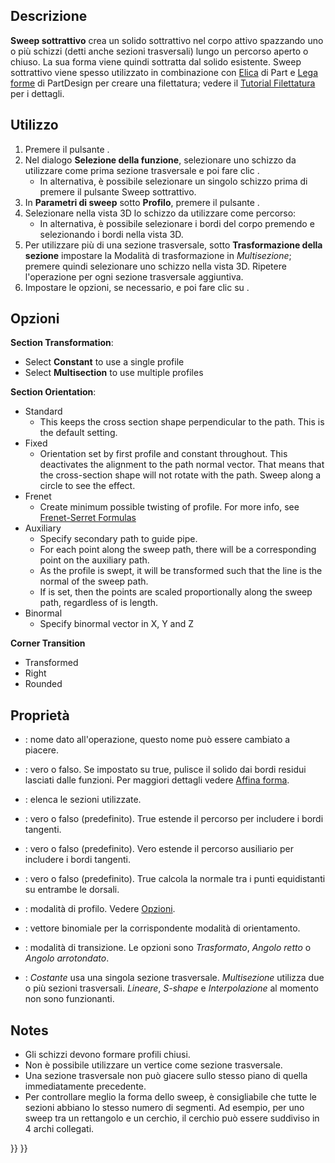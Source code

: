 <languages/>

<div class="mw-translate-fuzzy">
{{Docnav/it|[[PartDesign SubtractiveLoft/it|Loft sottrattivo]]|[[PartDesign_CompPrimitiveSubtractive/it|Crea una primitiva sottrattiva]]|[[PartDesign_Workbench/it|PartDesign]]|IconL=PartDesign SubtractiveLoft.png|IconC=Workbench_PartDesign.svg|IconR=PartDesign CompPrimitiveSubtractive.png}}
</div>

<div class="mw-translate-fuzzy">
{{GuiCommand/it|Name=PartDesign SubtractivePipe|Name/it=Sweep sottrattivo|Workbenches=[[PartDesign Workbench/it|PartDesign]]|MenuLocation=Part Design → Sweep sottrattivo|Shortcut=None|Version=0.17|SeeAlso=[[PartDesign AdditivePipe/it|Sweep additivo]], [[PartDesign SubtractiveLoft/it|Loft sottrattivo]]}}
</div>

<span id="Description"></span>
==Descrizione==

<div class="mw-translate-fuzzy">
'''Sweep sottrattivo''' crea un solido sottrattivo nel corpo attivo spazzando uno o più schizzi (detti anche sezioni trasversali) lungo un percorso aperto o chiuso. La sua forma viene quindi sottratta dal solido esistente.
Sweep sottrattivo viene spesso utilizzato in combinazione con [[Part Helix/it|Elica]] di Part e [[PartDesign ShapeBinder/it|Lega forme]] di PartDesign per creare una filettatura; vedere il [[Thread for Screw Tutorial/it|Tutorial Filettatura]] per i dettagli.
</div>

<span id="Usage"></span>
==Utilizzo==

<div class="mw-translate-fuzzy">
# Premere il pulsante {{KEY|[[Image:PartDesign SubtractivePipe.png|24px]] '''Sweep sottrattivo'''}}.
# Nel dialogo '''Selezione della funzione''', selezionare uno schizzo da utilizzare come prima sezione trasversale e poi fare clic {{KEY|OK}}.
#* In alternativa, è possibile selezionare un singolo schizzo prima di premere il pulsante Sweep sottrattivo.
# In '''Parametri di sweep''' sotto '''Profilo''', premere il pulsante {{KEY|Oggetto}}.
# Selezionare nella vista 3D lo schizzo da utilizzare come percorso:
#* In alternativa, è possibile selezionare i bordi del corpo premendo {{KEY|Aggiungi bordo}} e selezionando i bordi nella vista 3D. 
# Per utilizzare più di una sezione trasversale, sotto '''Trasformazione della sezione''' impostare la Modalità di trasformazione in ''Multisezione''; premere {{KEY|Aggiungi sezione}} quindi selezionare uno schizzo nella vista 3D. Ripetere l'operazione per ogni sezione trasversale aggiuntiva.
# Impostare le opzioni, se necessario, e poi fare clic su {{KEY|OK}}.
</div>

<span id="Options"></span>
== Opzioni ==

'''Section Transformation''': 
* Select '''Constant''' to use a single profile
* Select '''Multisection''' to use multiple profiles
'''Section Orientation''':
* Standard
** This keeps the cross section shape perpendicular to the path. This is the default setting.
* Fixed
** Orientation set by first profile and constant throughout. This deactivates the alignment to the path normal vector. That means that the cross-section shape will not rotate with the path. Sweep along a circle to see the effect.
* Frenet
** Create minimum possible twisting of profile. For more info, see [https://en.wikipedia.org/wiki/Frenet%E2%80%93Serret_formulas Frenet-Serret Formulas]
* Auxiliary
** Specify secondary path to guide pipe.
** For each point {{Emphasis|P}} along the sweep path, there will be a corresponding point {{Emphasis|Q}} on the auxiliary path.
** As the profile is swept, it will be transformed such that the {{Emphasis|PQ}} line is the normal of the sweep path.
** If {{Emphasis|Curvelinear equivalence}} is set, then the {{Emphasis|Q}} points are scaled proportionally along the sweep path, regardless of is length.
* Binormal
** Specify binormal vector in X, Y and Z
'''Corner Transition'''
* Transformed
* Right
* Rounded

<span id="Properties"></span>
== Proprietà ==

<div class="mw-translate-fuzzy">
* {{PropertyData/it|Label}}: nome dato all'operazione, questo nome può essere cambiato a piacere.
* {{PropertyData/it|Refine}}: vero o falso. Se impostato su true, pulisce il solido dai bordi residui lasciati dalle funzioni. Per maggiori dettagli vedere [[Part RefineShape/it|Affina forma]].
* {{PropertyData/it|Sections}}: elenca le sezioni utilizzate.
* {{PropertyData/it|Spine Tangent}}: vero o falso (predefinito). True estende il percorso per includere i bordi tangenti.
* {{PropertyData/it|Auxiliary Spine Tangent}}: vero o falso (predefinito). Vero estende il percorso ausiliario per includere i bordi tangenti.
* {{PropertyData/it|Auxiliary Curvelinear}}: vero o falso (predefinito). True calcola la normale tra i punti equidistanti su entrambe le dorsali.
* {{PropertyData/it|Mode}}: modalità di profilo. Vedere [[#Opzioni|Opzioni]].
* {{PropertyData/it|Binormal}}: vettore binomiale per la corrispondente modalità di orientamento.
* {{PropertyData/it|Transition}}: modalità di transizione. Le opzioni sono ''Trasformato'', ''Angolo retto'' o ''Angolo arrotondato''.
* {{PropertyData/it|Transformation}}: ''Costante'' usa una singola sezione trasversale. ''Multisezione'' utilizza due o più sezioni trasversali. ''Lineare'', ''S-shape'' e ''Interpolazione'' al momento non sono funzionanti.
</div>

==Notes==

<div class="mw-translate-fuzzy">
* Gli schizzi devono formare profili chiusi.
* Non è possibile utilizzare un vertice come sezione trasversale.
* Una sezione trasversale non può giacere sullo stesso piano di quella immediatamente precedente.
* Per controllare meglio la forma dello sweep, è consigliabile che tutte le sezioni abbiano lo stesso numero di segmenti. Ad esempio, per uno sweep tra un rettangolo e un cerchio, il cerchio può essere suddiviso in 4 archi collegati.
</div>


<div class="mw-translate-fuzzy">
{{Docnav/it|[[PartDesign SubtractiveLoft/it|Loft sottrattivo]]|[[PartDesign_CompPrimitiveSubtractive/it|Crea una primitiva sottrattiva]]|[[PartDesign_Workbench/it|PartDesign]]|IconL=PartDesign SubtractiveLoft.png|IconC=Workbench_PartDesign.svg|IconR=PartDesign CompPrimitiveSubtractive.png}}
</div>

{{PartDesign Tools navi{{#translation:}}}}
{{Userdocnavi{{#translation:}}}}